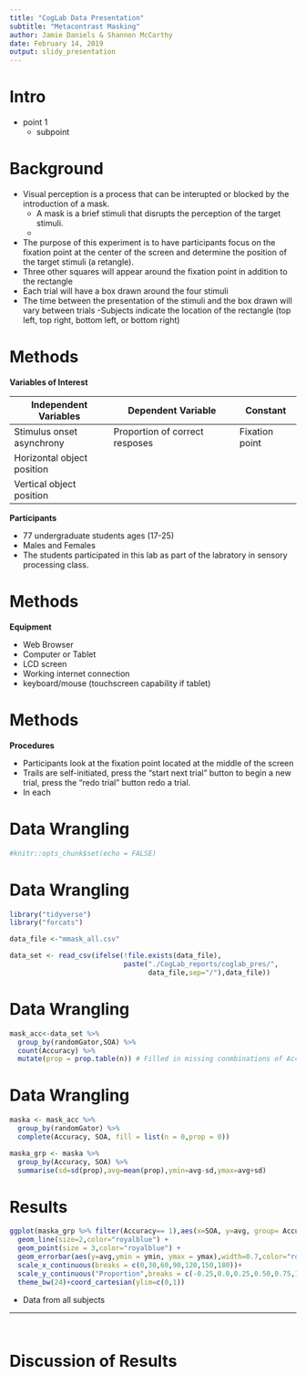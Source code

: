 ```yaml
---
title: "CogLab Data Presentation"
subtitle: "Metacontrast Masking"
author: Jamie Daniels & Shannon McCarthy
date: February 14, 2019
output: slidy_presentation
---
```

Intro
===

- point 1
  - subpoint 
  
Background 
===

- Visual perception is a process that can be interupted or blocked by the introduction of a mask.
  - A mask is a brief stimuli that disrupts the perception of the target stimuli. 
  - 
- The purpose of this experiment is to have participants focus on the fixation point at the center of the screen and determine the position of the target stimuli (a retangle). 
- Three other squares will appear around the fixation point in addition to the rectangle 
- Each trial will have a box drawn around the four stimuli
- The time between the presentation of the stimuli and the box drawn will vary between trials
-Subjects indicate the location of the rectangle (top left, top right, bottom left, or bottom right)

Methods
===

**Variables of Interest**

Independent Variables      | Dependent Variable               | Constant
---------------------------|----------------------------------|-----------------
Stimulus onset asynchrony  | Proportion of correct resposes   | Fixation point 
Horizontal object position |                                  | 
Vertical object position   |                                  | 


**Participants**

- 77 undergraduate students ages (17-25)
- Males and Females 
- The students participated in this lab as part of the labratory in sensory processing class. 

Methods
===

**Equipment**

- Web Browser
- Computer or Tablet 
- LCD screen 
- Working internet connection
- keyboard/mouse (touchscreen capability if tablet)

Methods
===

**Procedures** 

- Participants look at the fixation point located at the middle of the screen
- Trails are self-initiated, press the "start next trial" button to begin a new trial, press the "redo trial" button redo a trial.
- In each 


Data Wrangling
===

```r
#knitr::opts_chunk$set(echo = FALSE)

```

Data Wrangling
===

```r
library("tidyverse")
library("forcats")

data_file <-"mmask_all.csv"

data_set <- read_csv(ifelse(!file.exists(data_file),
                            paste("./CogLab_reports/coglab_pres/",
                                  data_file,sep="/"),data_file))

```

Data Wrangling 
===

```r

mask_acc<-data_set %>%
  group_by(randomGator,SOA) %>%
  count(Accuracy) %>%
  mutate(prop = prop.table(n)) # Filled in missing conmbinations of Accuracy, Target, SOA


```

Data Wrangling
===

```r

maska <- mask_acc %>%
  group_by(randomGator) %>%
  complete(Accuracy, SOA, fill = list(n = 0,prop = 0))

maska_grp <- maska %>% 
  group_by(Accuracy, SOA) %>% 
  summarise(sd=sd(prop),avg=mean(prop),ymin=avg-sd,ymax=avg+sd)


```

Results
===

```r

ggplot(maska_grp %>% filter(Accuracy== 1),aes(x=SOA, y=avg, group= Accuracy)) +
  geom_line(size=2,color="royalblue") +
  geom_point(size = 3,color="royalblue") +
  geom_errorbar(aes(y=avg,ymin = ymin, ymax = ymax),width=0.7,color="royalblue")+
  scale_x_continuous(breaks = c(0,30,60,90,120,150,180))+
  scale_y_continuous("Proportion",breaks = c(-0.25,0.0,0.25,0.50,0.75,1.0)) + 
  theme_bw(24)+coord_cartesian(ylim=c(0,1))


```

 - Data from all subjects 

---

```r



```


```r



```

Discussion of Results
=== 
